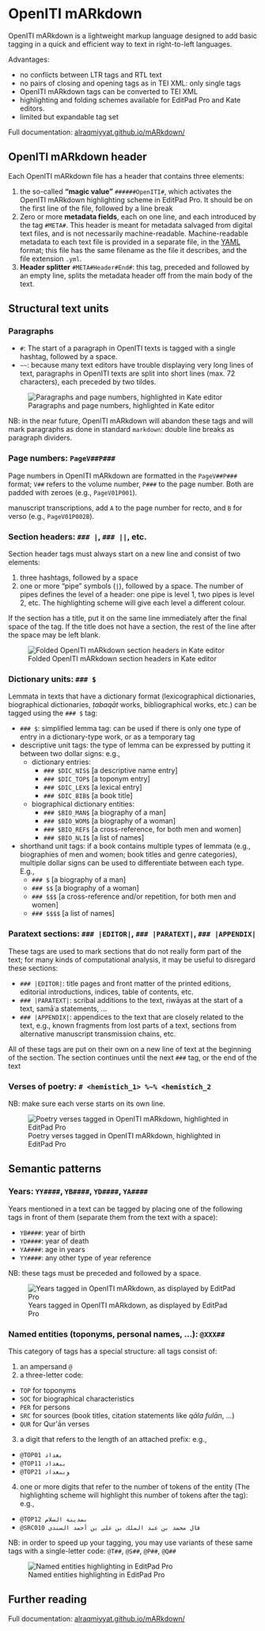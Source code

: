# OpenITI mARkdown

OpenITI mARkdown is a lightweight markup language designed to add basic tagging
in a quick and efficient way to text in right-to-left languages. 

Advantages: 

* no conflicts between LTR tags and RTL text
* no pairs of closing and opening tags as in TEI XML: only single tags
* OpenITI mARkdown tags can be converted to TEI XML
* highlighting and folding schemes available for EditPad Pro and Kate editors. 
* limited but expandable tag set

Full documentation: [alraqmiyyat.github.io/mARkdown/](https://alraqmiyyat.github.io/mARkdown/)

## OpenITI mARkdown header

Each OpenITI mARkdown file has a header that contains three elements: 

1. the so-called **"magic value"** `######OpenITI#`, which activates the OpenITI 
mARkdown highlighting scheme in EditPad Pro. It should be on the first line of 
the file, followed by a line break
2. Zero or more **metadata fields**, each on one line, and each introduced by the tag
`#META#`. This header is meant for metadata salvaged from digital text files, 
and is not necessarily machine-readable. Machine-readable metadata to each text
file is provided in a separate file, in the [YAML](https://en.wikipedia.org/wiki/YAML) 
format; this file has the same filename as the file it describes, and the file 
extension `.yml`.
3. **Header splitter** `#META#Header#End#`: this tag, preceded and followed by an
empty line, splits the metadata header off from the main body of the text.

## Structural text units

### Paragraphs

* `# `: The start of a paragraph in OpenITI texts is tagged with a single hashtag, 
followed by a space. 
* `~~`: because many text editors have trouble displaying very long lines of text,
paragraphs in OpenITI texts are split into short lines (max. 72 characters), each
preceded by two tildes. 

![Paragraphs and page numbers, highlighted in Kate editor](img/Kate_paragraphs_pages.png)

NB: in the near future, OpenITI mARkdown will abandon these tags and will mark 
paragraphs as done in standard `markdown`: double line breaks as paragraph dividers.


### Page numbers: `PageV##P###`

Page numbers in OpenITI mARkdown are formatted in the `PageV##P###` format;
`V##` refers to the volume number,  `P###` to the page number. Both are padded
with zeroes (e.g., `PageV01P001`). 

manuscript transcriptions, add `A` to the page number for recto, and `B` for verso 
(e.g., `PageV01P002B`).

### Section headers: `### | `, `### || `, etc.

Section header tags must always start on a new line and consist of two elements:

1. three hashtags, followed by a space
2. one or more "pipe" symbols (`|`), followed by a space. The number of pipes 
defines the level of a header: one pipe is level 1, two pipes is level 2, etc. 
The highlighting scheme will give each level a different colour. 

If the section has a title, put it on the same line immediately after the final
space of the tag. If the title does not have a section, the rest of the line
after the space may be left blank.

![Folded OpenITI mARkdown section headers in Kate editor](img/Kate_folded_headers.png)

### Dictionary units: `### $`

Lemmata in texts that have a dictionary format (lexicographical dictionaries, 
biographical dictionaries, *ṭabaqāt* works, bibliographical works, etc.) 
can be tagged using the `### $` tag: 

* `### $`: simplified lemma tag: can be used if there is only one type of entry
in a dictionary-type work, or as a temporary tag
* descriptive unit tags: the type of lemma can be expressed by putting it between
two dollar signs: e.g., 
  * dictionary entries:
    - `### $DIC_NIS$` [a descriptive name entry]
    - `### $DIC_TOP$` [a toponym entry]
    - `### $DIC_LEX$` [a lexical entry]
    - `### $DIC_BIB$` [a book title]
  * biographical dictionary entities:
    - `### $BIO_MAN$` [a biography of a man]
    - `### $BIO_WOM$` [a biography of a woman]
    - `### $BIO_REF$` [a cross-reference, for both men and women]
    - `### $BIO_NLI$` [a list of names]
* shorthand unit tags: if a book contains multiple types of lemmata (e.g., 
biographies of men and women; book titles and genre categories), multiple dollar
signs can be used to differentiate between each type. E.g., 
  - `### $` [a biography of a man]
  - `### $$` [a biography of a woman]
  - `### $$$` [a cross-reference and/or repetition, for both men and women]
  - `### $$$$` [a list of names]
  
### Paratext sections: `### |EDITOR|`, `### |PARATEXT|`, `### |APPENDIX|`

These tags are used to mark sections that do not really form part of the text; 
for many kinds of computational analysis, it may be useful to disregard these 
sections: 

* `### |EDITOR|`: title pages and front matter of the printed editions, 
editorial introductions, indices, table of contents, etc.
* `### |PARATEXT|`: scribal additions to the text, riwāyas at the start of a text,
samāʿa statements, ...
* `### |APPENDIX|`: appendices to the text that are closely related to the text, 
e.g., known fragments from lost parts of a text, sections from alternative 
manuscript transmission chains, etc. 

All of these tags are put on their own on a new line of text at the beginning 
of the section. The section continues until the next `###` tag, or the end of 
the text

### Verses of poetry: `# <hemistich_1> %~% <hemistich_2`

NB: make sure each verse starts on its own line. 

![Poetry verses tagged in OpenITI mARkdown, highlighted in EditPad Pro](img/EditPadPro_poetry.png)


## Semantic patterns

### Years: `YY####`, `YB####`, `YD####`, `YA####`

Years mentioned in a text can be tagged by placing one of the following tags 
in front of them (separate them from the text with a space):

* `YB####`: year of birth
* `YD####`: year of death
* `YA####`: age in years
* `YY####`: any other type of year reference

NB: these tags must be preceded and followed by a space. 

![Years tagged in OpenITI mARkdown, as displayed by EditPad Pro](img/EditPadPro_years.png)

### Named entities (toponyms, personal names, ...): `@XXX##`

This category of tags has a special structure: all tags consist of:

1. an ampersand `@`
2. a three-letter code: 
  - `TOP` for toponyms
  - `SOC` for biographical characteristics
  - `PER` for persons
  - `SRC` for sources (book titles, citation statements like *qāla fulān*, ...)
  - `QUR` for Qur\'ān verses
3. a digit that refers to the length of an attached prefix: e.g.,
  - `@TOP01 بغداد`
  - `@TOP11 ببغداد`
  - `@TOP21 وببغداد`
4. one or more digits that refer to the number of tokens of the entity
(The highlighting scheme will highlight this number of tokens after the tag): e.g.,
  - `@TOP12 بمدينة السلام`
  - `@SRC010 قال محمد بن عبد الملك بن علي بن أحمد السندي`

NB: in order to speed up your tagging, you may use variants of these same tags
with a single-letter code: `@T##`, `@S##`, `@P##`, `@Q##`

![Named entities highlighting in EditPad Pro](img/EditPadPro_named_entities.png)

## Further reading

Full documentation: [alraqmiyyat.github.io/mARkdown/](https://alraqmiyyat.github.io/mARkdown/)